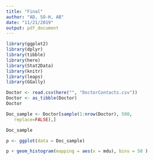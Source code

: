 ```yaml
---
title: "Final"
author: "AD, SO-H, AB"
date: "11/21/2019"
output: pdf_document
---
```



```r
library(ggplot2)
library(dplyr)
library(tibble)
library(here)
library(Stat2Data)
library(knitr)
library(leaps)
library(GGally)

Doctor <- read.csv(here("", "DoctorContacts.csv"))
Doctor <- as_tibble(Doctor)
Doctor

Doc_sample <- Doctor[sample(1:nrow(Doctor), 500,
   replace=FALSE),]

Doc_sample
```

\vspace{0.5cm}
```r
p <- ggplot(data = Doc_sample)

p + geom_histogram(mapping = aes(x = mdu), bins = 50 )

```